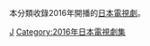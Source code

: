 本分類收錄2016年開播的[[日本|日本]][[電視劇|電視劇]]。

{{year by category
|m=2
|c=0
|d=1
|y=6
|cat=開播的日本電視劇集
|sortkey=日本電視劇集
|parent=各年開播的日本電視劇集
|subcat=2016年日本電視劇集
}}


[[Category:2016年開播的電視劇|J]]
[[Category:2016年日本電視劇集|Category:2016年日本電視劇集]]